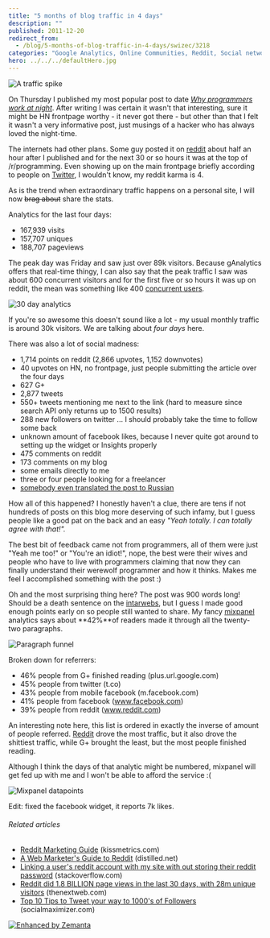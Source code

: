 ```yaml
---
title: "5 months of blog traffic in 4 days"
description: ""
published: 2011-12-20
redirect_from:
  - /blog/5-months-of-blog-traffic-in-4-days/swizec/3218
categories: "Google Analytics, Online Communities, Reddit, Social network, Twitter, Uncategorized"
hero: ../../../defaultHero.jpg
---
```


![A traffic spike](http://swizec.com/blog/wp-content/uploads/2011/12/Screen-Shot-2011-12-20-at-5.03.15-PM-300x171.png "A traffic spike")

On Thursday I published my most popular post to date _[Why programmers work at night](http://swizec.com/blog/why-programmers-work-at-night/swizec/3198 "Why programmers work at night")_. After writing I was certain it wasn't that interesting, sure it might be HN frontpage worthy - it never got there - but other than that I felt it wasn't a very informative post, just musings of a hacker who has always loved the night-time.

The internets had other plans. Some guy posted it on [reddit](http://reddit.com/ "Reddit") about half an hour after I published and for the next 30 or so hours it was at the top of /r/programming. Even showing up on the main frontpage briefly according to people on [Twitter](http://twitter.com "Twitter"), I wouldn't know, my reddit karma is 4.

As is the trend when extraordinary traffic happens on a personal site, I will now ~~brag about~~ share the stats.

Analytics for the last four days:

- 167,939 visits
- 157,707 uniques
- 188,707 pageviews

The peak day was Friday and saw just over 89k visitors. Because gAnalytics offers that real-time thingy, I can also say that the peak traffic I saw was about 600 concurrent visitors and for the first five or so hours it was up on reddit, the mean was something like 400 [concurrent users](http://en.wikipedia.org/wiki/Concurrent_user "Concurrent user").

![30 day analytics](http://swizec.com/blog/wp-content/uploads/2011/12/Screen-Shot-2011-12-20-at-4.50.42-PM.png "30 day analytics")

If you're so awesome this doesn't sound like a lot - my usual monthly traffic is around 30k visitors. We are talking about _four days_ here.

There was also a lot of social madness:

- 1,714 points on reddit (2,866 upvotes, 1,152 downvotes)
- 40 upvotes on HN, no frontpage, just people submitting the article over the four days
- 627 G+
- 2,877 tweets
- 550+ tweets mentioning me next to the link (hard to measure since search API only returns up to 1500 results)
- 288 new followers on twitter ... I should probably take the time to follow some back
- unknown amount of facebook likes, because I never quite got around to setting up the widget or Insights properly
- 475 comments on reddit
- 173 comments on my blog
- some emails directly to me
- three or four people looking for a freelancer
- [somebody even translated the post to Russian](http://ak-26.ru/?p=1258)

How all of this happened? I honestly haven't a clue, there are tens if not hundreds of posts on this blog more deserving of such infamy, but I guess people like a good pat on the back and an easy _"Yeah totally. I can totally agree with that!"._

The best bit of feedback came not from programmers, all of them were just "Yeah me too!" or "You're an idiot!", nope, the best were their wives and people who have to live with programmers claiming that now they can finally understand their werewolf programmer and how it thinks. Makes me feel I accomplished something with the post :)

Oh and the most surprising thing here? The post was 900 words long! Should be a death sentence on the [intarwebs](http://en.wikipedia.org/wiki/Internet "Internet"), but I guess I made good enough points early on so people still wanted to share. My fancy [mixpanel](http://www.mixpanel.com "Mixpanel") analytics says about **42%**of readers made it through all the twenty-two paragraphs.

![Paragraph funnel](http://swizec.com/blog/wp-content/uploads/2011/12/Screen-Shot-2011-12-20-at-4.55.25-PM.png "Paragraph funnel")

Broken down for referrers:

- 46% people from G+ finished reading (plus.url.google.com)
- 45% people from twitter (t.co)
- 43% people from mobile facebook (m.facebook.com)
- 41% people from facebook (www.facebook.com)
- 39% people from reddit (www.reddit.com)

An interesting note here, this list is ordered in exactly the inverse of amount of people referred. [Reddit](http://reddit.com/ "Reddit") drove the most traffic, but it also drove the shittiest traffic, while G+ brought the least, but the most people finished reading.

Although I think the days of that analytic might be numbered, mixpanel will get fed up with me and I won't be able to afford the service :(

![Mixpanel datapoints](http://swizec.com/blog/wp-content/uploads/2011/12/Screen-Shot-2011-12-20-at-4.53.01-PM.png "Mixpanel datapoints")

Edit: fixed the facebook widget, it reports 7k likes.

###### Related articles

- [Reddit Marketing Guide](http://blog.kissmetrics.com/reddit-marketing-guide/) (kissmetrics.com)
- [A Web Marketer's Guide to Reddit](http://www.distilled.net/blog/social-media/a-web-marketers-guide-to-reddit/) (distilled.net)
- [Linking a user's reddit account with my site with out storing their reddit password](http://stackoverflow.com/questions/8566537/linking-a-users-reddit-account-with-my-site-without-storing-their-reddit-passwo) (stackoverflow.com)
- [Reddit did 1.8 BILLION page views in the last 30 days, with 28m unique visitors](http://thenextweb.com/insider/2011/10/31/reddit-did-1-8-billion-page-views-in-the-last-30-days-with-28m-unique-visitors/) (thenextweb.com)
- [Top 10 Tips to Tweet your way to 1000's of Followers](http://blog.socialmaximizer.com/tweet-your-way-to-1000%e2%80%99s-of-followers/) (socialmaximizer.com)

[![Enhanced by Zemanta](http://img.zemanta.com/zemified_e.png?x-id=0494ecb9-e011-4bb5-8680-10e213df9b15)](http://www.zemanta.com/ "Enhanced by Zemanta")
